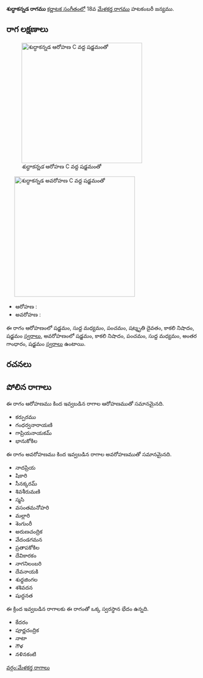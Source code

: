{{Infobox ragam
	| name          	= శుద్ధాకన్నడ
	| synonym	    	= 
	| mela          	= 
	| chakra        	= 
	| janaka        	= 
	| type          	= ఔదవ
	| arohanam      	= {{svaraC|S|M1|P|D3|N3|S'}} 
	| avarohanam    	= {{svaraC|S'|N3|P|M1|G3|S}}
	| jeeva         	=
	| chhaya        	=
	| nyasa         	=
	| vishesha      	= 
	| equivalent  		= 
}}
{{కర్ణాటక సంగీత రాగాలు}}
'''శుద్ధాకన్నడ రాగము''' [[కర్ణాటక సంగీతం]]లో 18వ [[మేళకర్త రాగము]]  హటకంబరీ జన్యము. 


==రాగ లక్షణాలు==
[[Image:shuddhakannada_ar_kb2wiki.png|thumb|right|316px|''శుద్ధాకన్నడ'' ఆరోహణ C వద్ద షడ్జమంతో]]
	[[Image:shuddhakannada_av_kb2wiki.png|thumb|right|316px|''శుద్ధాకన్నడ'' అవరోహణ C వద్ద షడ్జమంతో]]

* ఆరోహణ : {{svaraC|S|M1|P|D3|N3|S'}} 
* అవరోహణ : {{svaraC|S'|N3|P|M1|G3|S}}

ఈ రాగం ఆరోహణంలో షడ్జమం, సుద్ద మధ్యమం, పంచమం, షట్శృతి దైవతం, కాకలి  నిషాదం, షడ్జమం [[స్వరాలు]], అవరోహణంలో షడ్జమం, కాకలి  నిషాదం, పంచమం, సుద్ద మధ్యమం, అంతర గాంధారం, షడ్జమం [[స్వరాలు]] ఉంటాయి.

==రచనలు==



==పోలిన రాగాలు==
ఈ రాగం ఆరోహణము కింద ఇవ్వబడిన రాగాల ఆరోహణముతో సమానమైనది.
* కర్పురము
* గంధర్వనారాయణి
* గాప్రియనాయకమ్
* భానుకోకిల

ఈ రాగం అవరోహణము కింద ఇవ్వబడిన రాగాల అవరోహణముతో సమానమైనది.
* నాదప్రియ
* షికారి
* సీనక్కరమ్
* శివశీరుమణి
* స్మసి
* వసంతమనోహరి
* మల్లారి
* శెంగుంరీ
* అరుణచంద్రిక
* వేదండగమన
* ప్రతాపకోకిల
* దేవికారకం
* నాగనిలంబరి
* దేవనాయకి
* శుధ్ధజింగల
*  శశివదన
* షుద్ధనత

ఈ క్రింద ఇవ్వబడిన రాగాలకు ఈ రాగంతో ఒక్క స్వరస్థాన భేదం ఉన్నది.
* కేదరం
* పూర్ణచంద్రిక
* నాటా
* గౌళ
* నళినకంటి



[[వర్గం:మేళకర్త రాగాలు]]